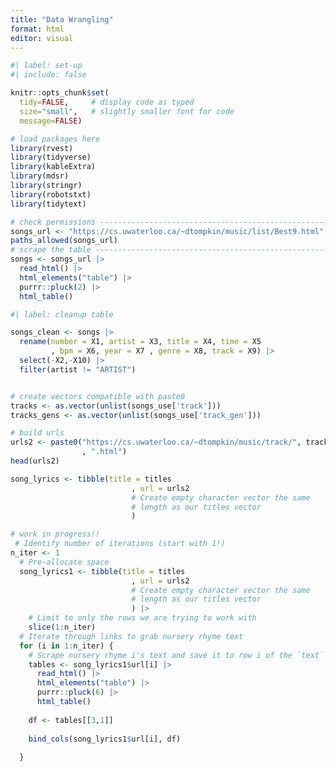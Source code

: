 ```yaml
---
title: "Data Wrangling"
format: html
editor: visual
---
```


```r
#| label: set-up
#| include: false

knitr::opts_chunk$set(
  tidy=FALSE,     # display code as typed
  size="small",   # slightly smaller font for code
  message=FALSE)   

# load packages here
library(rvest)
library(tidyverse)
library(kableExtra)
library(mdsr)
library(stringr)
library(robotstxt)
library(tidytext)
```

```r
# check permissions ----------------------------------------------------------
songs_url <- "https://cs.uwaterloo.ca/~dtompkin/music/list/Best9.html"
paths_allowed(songs_url)
# scrape the table -----------------------------------------------------------
songs <- songs_url |>
  read_html() |>
  html_elements("table") |>
  purrr::pluck(2) |>
  html_table()  

```

```r
#| label: cleanup table

songs_clean <- songs |> 
  rename(number = X1, artist = X3, title = X4, time = X5
         , bpm = X6, year = X7 , genre = X8, track = X9) |>
  select(-X2,-X10) |>
  filter(artist != "ARTIST")
```

```{}
```

```r

# create vectors compatible with paste0
tracks <- as.vector(unlist(songs_use['track']))
tracks_gens <- as.vector(unlist(songs_use['track_gen']))

# build urls
urls2 <- paste0("https://cs.uwaterloo.ca/~dtompkin/music/track/", tracks_gens, "/", tracks
                , ".html")
head(urls2)
```

```r
song_lyrics <- tibble(title = titles
                           , url = urls2
                           # Create empty character vector the same
                           # length as our titles vector
                           )
```

```r
# work in progress!!
 # Identify number of iterations (start with 1!)
n_iter <- 1
  # Pre-allocate space
  song_lyrics1 <- tibble(title = titles
                           , url = urls2
                           # Create empty character vector the same
                           # length as our titles vector
                           ) |>
    # Limit to only the rows we are trying to work with
    slice(1:n_iter)
  # Iterate through links to grab nursery rhyme text
  for (i in 1:n_iter) {
    # Scrape nursery rhyme i's text and save it to row i of the `text` variable
    tables <- song_lyrics1$url[i] |>
      read_html() |>
      html_elements("table") |>
      purrr::pluck(6) |>
      html_table()
    
    df <- tables[[3,1]]
    
    bind_cols(song_lyrics1$url[i], df)
    
  }
  
```
